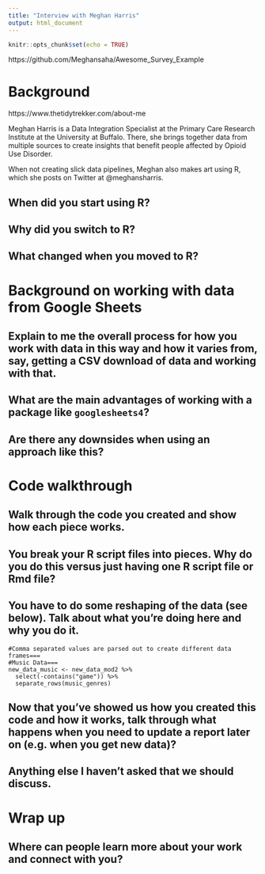 ```yaml
---
title: "Interview with Meghan Harris"
output: html_document
---
```


```r
knitr::opts_chunk$set(echo = TRUE)
```

https://github.com/Meghansaha/Awesome_Survey_Example

# Background

https://www.thetidytrekker.com/about-me

Meghan Harris is a Data Integration Specialist at the Primary Care Research Institute at the University at Buffalo. There, she brings together data from multiple sources to create insights that benefit people affected by Opioid Use Disorder. 

When not creating slick data pipelines, Meghan also makes art using R, which she posts on Twitter at @meghansharris.

## When did you start using R?

## Why did you switch to R? 

## What changed when you moved to R?

# Background on working with data from Google Sheets

## Explain to me the overall process for how you work with data in this way and how it varies from, say, getting a CSV download of data and working with that.

## What are the main advantages of working with a package like `googlesheets4`? 

## Are there any downsides when using an approach like this?

# Code walkthrough

## Walk through the code you created and show how each piece works.

## You break your R script files into pieces. Why do you do this versus just having one R script file or Rmd file?

## You have to do some reshaping of the data (see below). Talk about what you're doing here and why you do it.

```
#Comma separated values are parsed out to create different data frames===
#Music Data===
new_data_music <- new_data_mod2 %>%
  select(-contains("game")) %>%
  separate_rows(music_genres)
```

## Now that you've showed us how you created this code and how it works, talk through what happens when you need to update a report later on (e.g. when you get new data)?

## Anything else I haven't asked that we should discuss.

# Wrap up

## Where can people learn more about your work and connect with you?
